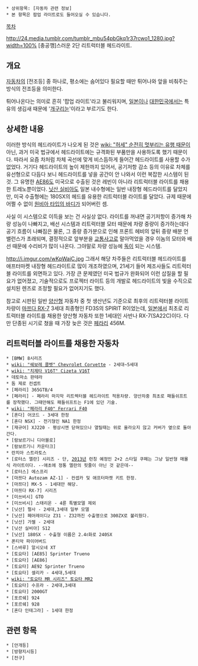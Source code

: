  * 상위항목: [자동차 관련 정보]
 * 본 항목은 팝업 라이트로도 들어오실 수 있습니다.

[[목차]]

http://24.media.tumblr.com/tumblr_mbu54pbGkq1r37rcwo1_1280.jpg?width=100%
[충공깽]스러운 2단 리트럭터블 헤드라이트.

== 개요 ==
[[자동차]]의 [전조등] 중 하나로, 평소에는 숨어있다 필요할 때만 튀어나와 앞을 비춰주는 방식의 전조등을 의미한다.

튀어나온다는 의미로 흔히 '팝업 라이트'라고 불리워지며, [[일본]]이나 [[대한민국]]에서는 특유의 생김새 때문에 '[[개구리]]눈'이라고 부르기도 한다.

== 상세한 내용 ==
이러한 방식의 헤드라이트가 나오게 된 것은 [[wiki: "허세" 순전히 멋부리는 유행 때문]]이 아닌, 과거 미국 법규에서 헤드라이트에는 규격화된 부품만을 사용하도록 했기 때문이다. 따라서 요즘 차처럼 차체 곡선에 맞게 비스듬하게 들어간 헤드라이트를 사용할 수가 없었다. 거기다 헤드라이트의 높이 제한까지 있어서, 공기저항 감소 등의 이유로 차체를 유선형으로 다듬다 보니 헤드라이트를 넣을 공간이 안 나와서 이런 복잡한 시스템이 된 것. 그 유명한 [[AE86]]도 미국으로 수출된 것은 레빈이 아니라 리트럭터블 라이트를 채용한 트레노뿐이었다. [[닛산 실비아]]도 일본 내수형에는 일반 내장형 헤드라이트를 달았지만, 미국 수출형에는 180SX의 헤드를 유용한 리트럭터블 라이트를 달았다. 규제 때문에 어쩔 수 없이 [[실에이티|원비아 타입의 바디]]가 되어버린 셈.

사실 이 시스템으로 이득을 보는 건 사실상 없다. 라이트를 꺼내면 공기저항이 증가해 차량 성능이 나빠지고, 배선 시스템과 리트럭터블 모터 때문에 차량 중량이 증가하는데다 공기 흐름이 나빠짐은 물론, 그 중량 증가분으로 인해 프론트 헤비의 앞뒤 중량 배분 언밸런스가 초래되며, 결정적으로 앞부분을 [[교통사고]]로 말아먹었을 경우 이놈의 모터와 배선 때문에 수리비가 많이 나온다. 그야말로 차량 성능에 [[독]]이 되는 시스템.

http://i.imgur.com/wKpWajC.jpg
그래서 해당 차주들은 리트럭터블 헤드라이트를 애프터마켓 내장형 헤드라이트로 많이 개조하였으며, 21세기 들어 제조사들도 리트럭터블 라이트를 외면하고 있다. 가장 큰 문제였던 미국 법규가 완화되어 이런 삽질을 할 필요가 없어졌고, 기술적으로도 프로젝터 라이트 등의 개발로 헤드라이트의 빛을 수직으로 설치된 렌즈로 조정할 필요가 없어지기도 했다. 

참고로 시판된 일반 [[양산형]] 자동차 중 첫 생산년도 기준으로 최후의 리트럭터블 라이트 차량이 [[마쯔다 RX-7]] 3세대 최종형인 FD3S의 SPIRIT R이었는데, [[일본]]에서 최초로 리트럭터블 라이트를 채용한 양산형 자동차 또한 1세대인 사반나 RX-7(SA22C)이다. 다만 단종된 시기로 쳤을 때 가장 늦은 것은 [[페라리]] 456M.

== 리트럭터블 라이트를 채용한 자동차 ==
 * [BMW] 8시리즈
 * [[wiki: "쉐보레 콜벳" Chevrolet Corvette]] - 2세대~5세대
 * [[wiki: "치제타 V16T" Cizeta V16T]]
 * 데토마소 판테라
 * 돔 제로 컨셉트
 * [페라리] 365GTB/4
 * [페라리] - 페라리 마지막 리트렉터블 헤드라이트 적용차량. 양산차중 최초로 패들쉬프트를 장착했다. 그때만해도 패들쉬프트는 F1에 있던 기술.
 * [[wiki: "페라리 F40" Ferrari F40]]
 * [혼다] 어코드 - 3세대 한정
 * [혼다 NSX] - 전기형인 NA1 한정
 * [재규어] XJ220 - 평상시엔 닫혀있으나 열릴때는 위로 올라오지 않고 커버가 옆으로 돌아간다.
 * [람보르기니 디아블로]
 * [람보르기니 카운타크]
 * 란치아 스트라토스
 * [로터스 엘란] 시리즈 - 단, [[2013년]] 런칭 예정인 2+2 스타일 쿠페는 그냥 일반형 매몰식 라이트이다. --애초에 정통 엘란의 핏줄이 아닌 것 같은데--
 * [로터스] 에스프리
 * [마쯔다 Autozam AZ-1] - 컨셉카 및 애프터마켓 키트 한정.
 * [마쯔다] MX-5 - 1세대만 해당.
 * [마쯔다 RX-7] 시리즈
 * [미쓰비시] GTO
 * [미쓰비시] 스태리온 - 4륜 특별모델 제외
 * [닛산] 펄사 - 2세대,3세대 일부 모델
 * [닛산] 페어레이디z Z31 - Z32까진 수출명으로 300ZX로 불리웠다.
 * [닛산] 가젤 - 2세대
 * [닛산 실비아] S12
 * [닛산] 180SX - 수출형 이름은 2.4ℓ화로 240SX
 * 폰티악 파이어버드
 * [스바루] 알시오네 XT
 * [토요타] [AE85] Sprinter Trueno
 * [토요타] [AE86]
 * [토요타] AE92 Sprinter Trueno
 * [토요타] 셀리카 - 4세대,5세대
 * [[wiki: "토요타 MR 시리즈" 토요타 MR2]]
 * [토요타] 수프라 - 2세대,3세대
 * [토요타] 2000GT
 * [포르쉐] 924
 * [포르쉐] 928
 * [혼다 인테그라] - 1세대 한정

== 관련 항목 ==
 * [안개등]
 * [방향지시등]
 * [전구]
